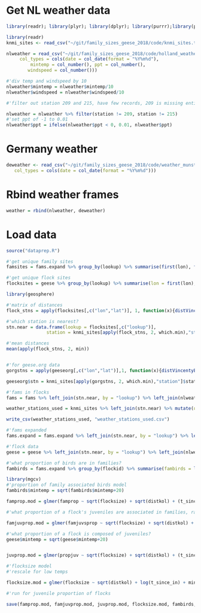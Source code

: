 # Get NL weather data

```r
library(readr); library(plyr); library(dplyr); library(purrr);library(purrrlyr);library(data.table);library(lubridate)
```

```r
library(readr)
knmi_sites <- read_csv("~/git/family_sizes_geese_2018/code/knmi_sites.txt")
```


```r
nlweather = read_csv("~/git/family_sizes_geese_2018/code/holland_weather.txt",
     col_types = cols(date = col_date(format = "%Y%m%d"),
         mintemp = col_number(), ppt = col_number(),
        windspeed = col_number()))

#'div temp and windspeed by 10
nlweather$mintemp = nlweather$mintemp/10
nlweather$windspeed = nlweather$windspeed/10

#'filter out station 209 and 215, have few records, 209 is missing entirely

nlweather = nlweather %>% filter(station != 209, station != 215)
#'set ppt of -1 to 0.01
nlweather$ppt = ifelse(nlweather$ppt < 0, 0.01, nlweather$ppt)
```

# Germany weather

```r
deweather <- read_csv("~/git/family_sizes_geese_2018/code/weather_munster.csv",
   col_types = cols(date = col_date(format = "%Y%m%d")))
```

# Rbind weather frames

```r
weather = rbind(nlweather, deweather)
```


# Load data

```r
source("dataprep.R")
```

```r
#'get unique family sites
famsites = fams.expand %>% group_by(lookup) %>% summarise(first(lon), first(lat))

#'get unique flock sites
flocksites = geese %>% group_by(lookup) %>% summarise(lon = first(lon), lat = first(lat))
```

```r
library(geosphere)

#'matrix of distances
flock_stns = apply(flocksites[,c("lon","lat")], 1, function(x){distVincentyEllipsoid(p1 = x, p2 = knmi_sites[,c("lon","lat")])})/1000

#'which station is nearest?
stn.near = data.frame(lookup = flocksites[,c("lookup")],
               station = knmi_sites[apply(flock_stns, 2, which.min),"station"])

#'mean distances
mean(apply(flock_stns, 2, min))


#'for geese.org data
gorgstns = apply(geeseorg[,c("lon","lat")],1, function(x){distVincentyEllipsoid(p1 = x, p2 = knmi_sites[,c("lon","lat")])})/1000

geeseorg$stn = knmi_sites[apply(gorgstns, 2, which.min),"station"]$station


```

```r
#'fams in flocks
fams = fams %>% left_join(stn.near, by = "lookup") %>% left_join(nlweather, by = c("station", "time" = "date"))

weather_stations_used = knmi_sites %>% left_join(stn.near) %>% mutate(used = !is.na(lookup))

write_csv(weather_stations_used, "weather_stations_used.csv")

#'fams expanded
fams.expand = fams.expand %>% left_join(stn.near, by = "lookup") %>% left_join(nlweather, by = c("station", "time" = "date"))

#'flock data
geese = geese %>% left_join(stn.near, by = "lookup") %>% left_join(nlweather, by = c("station","time"="date"))
```

```r
#'what proportion of birds are in families?
fambirds = fams.expand %>% group_by(flockid) %>% summarise(fambirds = length(famsize)*2 + sum(famsize), flocksize = first(flocksize), famprop = fambirds/flocksize, t_since_in = first(t_since_in), distkol = first(distkol), mintemp = first(mintemp), ppt = first(ppt), windspeed = first(windspeed), Breeding_year = first(Breeding_year), Observer = first(Observer), Food_type = first(Food_type), famjuvsprop = sum(famsize)/first(juvs), zone = first(zone)) %>% filter(famprop <= 1, famjuvsprop <=1)
```


```r
library(mgcv)
#'proportion of family associated birds model
fambirds$mintemp = sqrt(fambirds$mintemp+20)

famprop.mod = glmer(famprop ~ sqrt(flocksize) + sqrt(distkol) + (t_since_in)+ (1|Breeding_year) + (1|Observer) + (1|zone), data = fambirds %>% filter(famprop <= 1, flocksize <= 5000), family = "binomial")
```

```r
#'what proportion of a flock's juveniles are associated in families, rather than being independent?

famjuvprop.mod = glmer(famjuvsprop ~ sqrt(flocksize) + sqrt(distkol) + (t_since_in) + (1|Breeding_year) + (1|Observer) + (1|zone), data = fambirds %>% filter(famprop <= 1, flocksize <=5000), family = "binomial")
```

```r
#'what proportion of a flock is composed of juveniles?
geese$mintemp = sqrt(geese$mintemp+20)


juvprop.mod = glmer(propjuv ~ sqrt(flocksize) + sqrt(distkol) + (t_since_in) + (1|Breeding_year) + (1|Observer) + (1|zone), data = geese %>% filter(flocksize>0, flocksize <= 5000), family = "binomial")

```


```r
#'flocksize model
#'rescale for low temps

flocksize.mod = glmer(flocksize ~ sqrt(distkol) + log(t_since_in) + mintemp + (1|Observer) + (1|zone)+ (1|Breeding_year), data = geese, family = "poisson")
```

```r
#'run for juvenile proportion of flocks
```


```r
save(famprop.mod, famjuvprop.mod, juvprop.mod, flocksize.mod, fambirds, geese, geeseorg,file = "mods_flocklevel.rdata")
```
